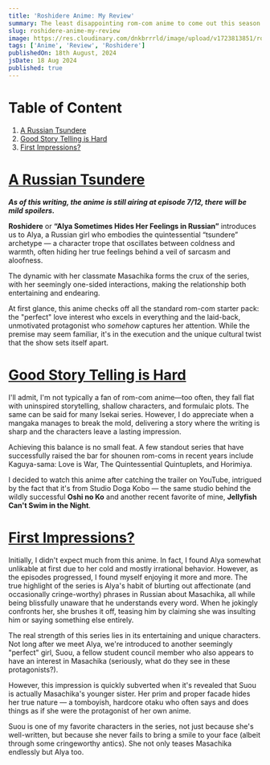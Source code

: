 ```yaml
---
title: 'Roshidere Anime: My Review'
summary: The least disappointing rom-com anime to come out this season.
slug: roshidere-anime-my-review
image: https://res.cloudinary.com/dnkbrrrld/image/upload/v1723813851/roshidere-cover_s17sxj.png
tags: ['Anime', 'Review', 'Roshidere']
publishedOn: 18th August, 2024
jsDate: 18 Aug 2024
published: true
---
```


<HeroImage
    src="https://res.cloudinary.com/dnkbrrrld/image/upload/v1723813851/roshidere-cover_s17sxj.png"
    alt="Hero Img"
/>

# Table of Content

1. [A Russian Tsundere](#a-russian-tsundere)
2. [Good Story Telling is Hard](#good-story-telling-is-hard)
3. [First Impressions?](#first-impressions)

# [A Russian Tsundere](#a-russian-tsundere)

**_As of this writing, the anime is still airing at episode 7/12, there will be mild spoilers._**

**Roshidere** or **“Alya Sometimes Hides Her Feelings in Russian”** introduces us to Alya, a Russian girl who embodies the quintessential “tsundere” archetype — a character trope that oscillates between coldness and warmth, often hiding her true feelings behind a veil of sarcasm and aloofness.

The dynamic with her classmate Masachika forms the crux of the series, with her seemingly one-sided interactions, making the relationship both entertaining and endearing.

At first glance, this anime checks off all the standard rom-com starter pack: the "perfect" love interest who excels in everything and the laid-back, unmotivated protagonist who _somehow_ captures her attention. While the premise may seem familiar, it's in the execution and the unique cultural twist that the show sets itself apart.

# [Good Story Telling is Hard](#good-story-telling-is-hard)

I'll admit, I'm not typically a fan of rom-com anime—too often, they fall flat with uninspired storytelling, shallow characters, and formulaic plots. The same can be said for many Isekai series. However, I do appreciate when a mangaka manages to break the mold, delivering a story where the writing is sharp and the characters leave a lasting impression.

Achieving this balance is no small feat. A few standout series that have successfully raised the bar for shounen rom-coms in recent years include Kaguya-sama: Love is War, The Quintessential Quintuplets, and Horimiya.

I decided to watch this anime after catching the trailer on YouTube, intrigued by the fact that it's from Studio Doga Kobo — the same studio behind the wildly successful **Oshi no Ko** and another recent favorite of mine, **Jellyfish Can't Swim in the Night**.

# [First Impressions?](#first-impressions)

<RoundedImage
    src="https://res.cloudinary.com/dnkbrrrld/image/upload/v1723813852/roshidere-1_nel2v9.png"
    alt="first-impressions"
/>

Initially, I didn't expect much from this anime. In fact, I found Alya somewhat unlikable at first due to her cold and mostly irrational behavior. However, as the episodes progressed, I found myself enjoying it more and more. The true highlight of the series is Alya's habit of blurting out affectionate (and occasionally cringe-worthy) phrases in Russian about Masachika, all while being blissfully unaware that he understands every word. When he jokingly confronts her, she brushes it off, teasing him by claiming she was insulting him or saying something else entirely.

The real strength of this series lies in its entertaining and unique characters. Not long after we meet Alya, we're introduced to another seemingly "perfect" girl, Suou, a fellow student council member who also appears to have an interest in Masachika (seriously, what do they see in these protagonists?).

<RoundedImage
    src="https://res.cloudinary.com/dnkbrrrld/image/upload/v1723828226/suou-1_vfqgn4.png"
    alt="suou-1"
/>

However, this impression is quickly subverted when it's revealed that Suou is actually Masachika's younger sister. Her prim and proper facade hides her true nature — a tomboyish, hardcore otaku who often says and does things as if she were the protagonist of her own anime.

Suou is one of my favorite characters in the series, not just because she's well-written, but because she never fails to bring a smile to your face (albeit through some cringeworthy antics). She not only teases Masachika endlessly but Alya too.

<RoundedImage
    src="https://res.cloudinary.com/dnkbrrrld/image/upload/v1723828225/suou-2_dyroj2.png"
    alt="suou-2"
/>
